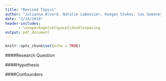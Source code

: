```yaml
---
title: "Revised Topics"
author: "Julianna Alvord, Natalie LaBossier, Raegan Stokes, Cas Sweeney"
date: "2/14/2018"
header-includes:
      - \usepackage{setspace}\doublespacing
output: pdf_document
---
```


```r
knitr::opts_chunk$set(echo = TRUE)
```

####Research Question

####Hypothesis

####Confounders